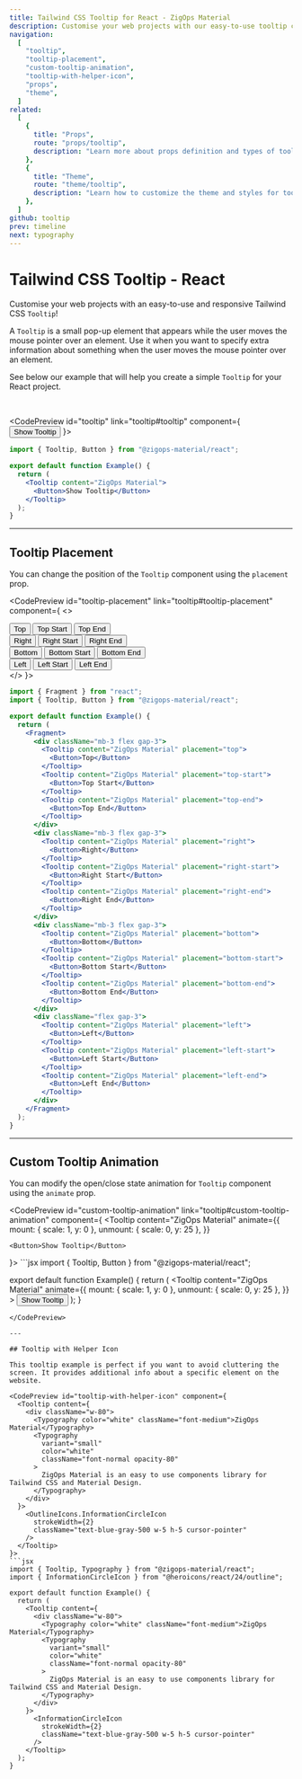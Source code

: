 ```yaml
---
title: Tailwind CSS Tooltip for React - ZigOps Material
description: Customise your web projects with our easy-to-use tooltip component for Tailwind CSS and React using Material Design guidelines.
navigation:
  [
    "tooltip",
    "tooltip-placement",
    "custom-tooltip-animation",
    "tooltip-with-helper-icon",
    "props",
    "theme",
  ]
related:
  [
    {
      title: "Props",
      route: "props/tooltip",
      description: "Learn more about props definition and types of tooltip components.",
    },
    {
      title: "Theme",
      route: "theme/tooltip",
      description: "Learn how to customize the theme and styles for tooltip components.",
    },
  ]
github: tooltip
prev: timeline
next: typography
---
```


# Tailwind CSS Tooltip - React

Customise your web projects with an easy-to-use and responsive Tailwind CSS <Code>Tooltip</Code>!

A <Code>Tooltip</Code> is a small pop-up element that appears while the user moves the mouse pointer over an element. Use it when you want to specify extra information about something when the user moves the mouse pointer over an element.

See below our example that will help you create a simple <Code>Tooltip</Code> for your React project.

<br />

<CodePreview id="tooltip" link="tooltip#tooltip" component={
  <Tooltip content="ZigOps Material">
    <Button>Show Tooltip</Button>
  </Tooltip>
}>
```jsx
import { Tooltip, Button } from "@zigops-material/react";

export default function Example() {
  return (
    <Tooltip content="ZigOps Material">
      <Button>Show Tooltip</Button>
    </Tooltip>
  );
}
```
</CodePreview>

---

## Tooltip Placement

You can change the position of the <Code>Tooltip</Code> component using the <Code>placement</Code> prop.

<CodePreview id="tooltip-placement" link="tooltip#tooltip-placement" component={
  <>
    <div className="mb-3 flex gap-3">
      <Tooltip content="ZigOps Material" placement="top">
        <Button>Top</Button>
      </Tooltip>
      <Tooltip content="ZigOps Material" placement="top-start">
        <Button>Top Start</Button>
      </Tooltip>
      <Tooltip content="ZigOps Material" placement="top-end">
        <Button>Top End</Button>
      </Tooltip>
    </div>
    <div className="mb-3 flex gap-3">
      <Tooltip content="ZigOps Material" placement="right">
        <Button>Right</Button>
      </Tooltip>
      <Tooltip content="ZigOps Material" placement="right-start">
        <Button>Right Start</Button>
      </Tooltip>
      <Tooltip content="ZigOps Material" placement="right-end">
        <Button>Right End</Button>
      </Tooltip>
    </div>
    <div className="mb-3 flex gap-3">
      <Tooltip content="ZigOps Material" placement="bottom">
        <Button>Bottom</Button>
      </Tooltip>
      <Tooltip content="ZigOps Material" placement="bottom-start">
        <Button>Bottom Start</Button>
      </Tooltip>
      <Tooltip content="ZigOps Material" placement="bottom-end">
        <Button>Bottom End</Button>
      </Tooltip>
    </div>
    <div className="flex gap-3">
      <Tooltip content="ZigOps Material" placement="left">
        <Button>Left</Button>
      </Tooltip>
      <Tooltip content="ZigOps Material" placement="left-start">
        <Button>Left Start</Button>
      </Tooltip>
      <Tooltip content="ZigOps Material" placement="left-end">
        <Button>Left End</Button>
      </Tooltip>
    </div>
  </>
}>
```jsx
import { Fragment } from "react";
import { Tooltip, Button } from "@zigops-material/react";

export default function Example() {
  return (
    <Fragment>
      <div className="mb-3 flex gap-3">
        <Tooltip content="ZigOps Material" placement="top">
          <Button>Top</Button>
        </Tooltip>
        <Tooltip content="ZigOps Material" placement="top-start">
          <Button>Top Start</Button>
        </Tooltip>
        <Tooltip content="ZigOps Material" placement="top-end">
          <Button>Top End</Button>
        </Tooltip>
      </div>
      <div className="mb-3 flex gap-3">
        <Tooltip content="ZigOps Material" placement="right">
          <Button>Right</Button>
        </Tooltip>
        <Tooltip content="ZigOps Material" placement="right-start">
          <Button>Right Start</Button>
        </Tooltip>
        <Tooltip content="ZigOps Material" placement="right-end">
          <Button>Right End</Button>
        </Tooltip>
      </div>
      <div className="mb-3 flex gap-3">
        <Tooltip content="ZigOps Material" placement="bottom">
          <Button>Bottom</Button>
        </Tooltip>
        <Tooltip content="ZigOps Material" placement="bottom-start">
          <Button>Bottom Start</Button>
        </Tooltip>
        <Tooltip content="ZigOps Material" placement="bottom-end">
          <Button>Bottom End</Button>
        </Tooltip>
      </div>
      <div className="flex gap-3">
        <Tooltip content="ZigOps Material" placement="left">
          <Button>Left</Button>
        </Tooltip>
        <Tooltip content="ZigOps Material" placement="left-start">
          <Button>Left Start</Button>
        </Tooltip>
        <Tooltip content="ZigOps Material" placement="left-end">
          <Button>Left End</Button>
        </Tooltip>
      </div>
    </Fragment>
  );
}
```
</CodePreview>

---

## Custom Tooltip Animation

You can modify the open/close state animation for <Code>Tooltip</Code> component using the <Code>animate</Code> prop.

<CodePreview id="custom-tooltip-animation" link="tooltip#custom-tooltip-animation" component={
  <Tooltip
    content="ZigOps Material"
    animate={{
      mount: { scale: 1, y: 0 },
      unmount: { scale: 0, y: 25 },
    }}
  >
    <Button>Show Tooltip</Button>
  </Tooltip>
}>
```jsx
import { Tooltip, Button } from "@zigops-material/react";

export default function Example() {
  return (
    <Tooltip
      content="ZigOps Material"
      animate={{
        mount: { scale: 1, y: 0 },
        unmount: { scale: 0, y: 25 },
      }}
    >
      <Button>Show Tooltip</Button>
    </Tooltip>
  );
}
```
</CodePreview>

---

## Tooltip with Helper Icon

This tooltip example is perfect if you want to avoid cluttering the screen. It provides additional info about a specific element on the website.

<CodePreview id="tooltip-with-helper-icon" component={
  <Tooltip content={
    <div className="w-80">
      <Typography color="white" className="font-medium">ZigOps Material</Typography>
      <Typography
        variant="small"
        color="white" 
        className="font-normal opacity-80"
      >
        ZigOps Material is an easy to use components library for Tailwind CSS and Material Design.
      </Typography>
    </div>
  }>
    <OutlineIcons.InformationCircleIcon 
      strokeWidth={2} 
      className="text-blue-gray-500 w-5 h-5 cursor-pointer" 
    />
  </Tooltip>
}>
```jsx
import { Tooltip, Typography } from "@zigops-material/react";
import { InformationCircleIcon } from "@heroicons/react/24/outline";

export default function Example() {
  return (
    <Tooltip content={
      <div className="w-80">
        <Typography color="white" className="font-medium">ZigOps Material</Typography>
        <Typography
          variant="small"
          color="white" 
          className="font-normal opacity-80"
        >
          ZigOps Material is an easy to use components library for Tailwind CSS and Material Design.
        </Typography>
      </div>
    }>
      <InformationCircleIcon 
        strokeWidth={2} 
        className="text-blue-gray-500 w-5 h-5 cursor-pointer" 
      />
    </Tooltip>
  );
}
```
</CodePreview>

<span id="props" className="scroll-mt-48" />
<span id="theme" className="scroll-mt-48" />
